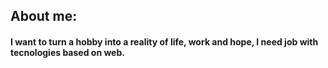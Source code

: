 ## About me:

#### I want to turn a hobby into a reality of life, work and hope, I need job with tecnologies based on web.